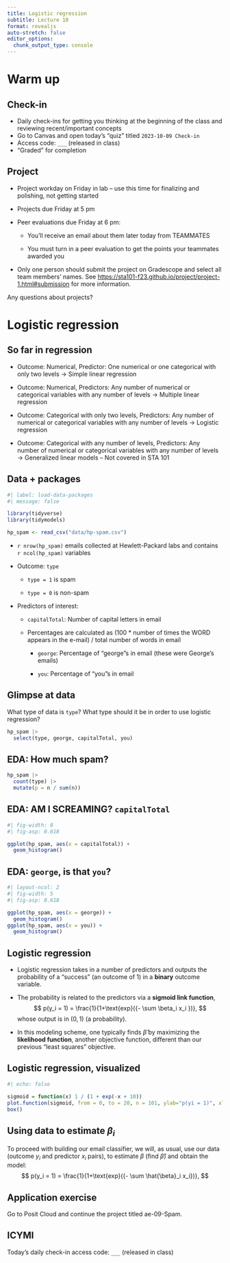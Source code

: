 ```yaml
---
title: Logistic regression
subtitle: Lecture 10
format: revealjs
auto-stretch: false
editor_options: 
  chunk_output_type: console
---
```


# Warm up

## Check-in

-   Daily check-ins for getting you thinking at the beginning of the class and reviewing recent/important concepts
-   Go to Canvas and open today's "quiz" titled `2023-10-09 Check-in`
-   Access code: `___` (released in class) <!-- slopes -->
-   "Graded" for completion

## Project

-   Project workday on Friday in lab -- use this time for finalizing and polishing, not getting started

-   Projects due Friday at 5 pm

-   Peer evaluations due Friday at 6 pm:

    -   You'll receive an email about them later today from TEAMMATES

    -   You must turn in a peer evaluation to get the points your teammates awarded you

-   Only one person should submit the project on Gradescope and select all team members' names. See <https://sta101-f23.github.io/project/project-1.html#submission> for more information.

::: task
Any questions about projects?
:::

# Logistic regression

## So far in regression

::: incremental
-   Outcome: Numerical, Predictor: One numerical or one categorical with only two levels $\rightarrow$ Simple linear regression

-   Outcome: Numerical, Predictors: Any number of numerical or categorical variables with any number of levels $\rightarrow$ Multiple linear regression

-   Outcome: Categorical with only two levels, Predictors: Any number of numerical or categorical variables with any number of levels $\rightarrow$ Logistic regression

-   Outcome: Categorical with any number of levels, Predictors: Any number of numerical or categorical variables with any number of levels $\rightarrow$ Generalized linear models -- Not covered in STA 101
:::

## Data + packages

```r
#| label: load-data-packages
#| message: false

library(tidyverse)
library(tidymodels)

hp_spam <- read_csv("data/hp-spam.csv")
```

-   `r nrow(hp_spam)` emails collected at Hewlett-Packard labs and contains `r ncol(hp_spam)` variables

-   Outcome: `type`

    -   `type = 1` is spam

    -   `type = 0` is non-spam

-   Predictors of interest:

    -   `capitalTotal`: Number of capital letters in email

    -   Percentages are calculated as (100 \* number of times the WORD appears in the e-mail) / total number of words in email

        -   `george`: Percentage of "george"s in email (these were George's emails)

        -   `you`: Percentage of "you"s in email

## Glimpse at data

::: task
What type of data is `type`? What type should it be in order to use logistic regression?
:::

```r
hp_spam |>
  select(type, george, capitalTotal, you)
```

## EDA: How much spam?

```r
hp_spam |>
  count(type) |>
  mutate(p = n / sum(n))
```

## EDA: AM I SCREAMING? `capitalTotal`

```r
#| fig-width: 8
#| fig-asp: 0.618

ggplot(hp_spam, aes(x = capitalTotal)) +
  geom_histogram()
```

## EDA: `george`, is that `you`?

```r
#| layout-ncol: 2
#| fig-width: 5
#| fig-asp: 0.618

ggplot(hp_spam, aes(x = george)) +
  geom_histogram()
ggplot(hp_spam, aes(x = you)) +
  geom_histogram()
```

## Logistic regression

-   Logistic regression takes in a number of predictors and outputs the probability of a "success" (an outcome of 1) in a **binary** outcome variable.

-   The probability is related to the predictors via a **sigmoid link function**, $$
    p(y_i = 1) = \frac{1}{1+\text{exp}({- \sum \beta_i x_i })},
    $$whose output is in $(0,1)$ (a probability).

-   In this modeling scheme, one typically finds $\hat{\beta}$ by maximizing the **likelihood function**, another objective function, different than our previous "least squares" objective.

## Logistic regression, visualized

```r
#| echo: false

sigmoid = function(x) 1 / (1 + exp(-x + 10))
plot.function(sigmoid, from = 0, to = 20, n = 101, ylab="p(yi = 1)", xlab="input", main="Sigmoid link function", lwd = 3)
box()
```

## Using data to estimate $\beta_i$

To proceed with building our email classifier, we will, as usual, use our data (outcome $y_i$ and predictor $x_i$ pairs), to estimate $\beta$ (find $\hat{\beta}$) and obtain the model: $$
p(y_i = 1) = \frac{1}{1+\text{exp}({- \sum  \hat{\beta}_i x_i})},
$$

## Application exercise

Go to Posit Cloud and continue the project titled ae-09-Spam.

::: callout-note
## ICYMI

Today's daily check-in access code: `___` (released in class) <!-- slopes -->
:::
